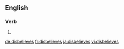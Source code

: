 ==English==

===Verb===
{{head|en}}

# {{en-third-person singular of|disbelieve}}

[[de:disbelieves]]
[[fr:disbelieves]]
[[ja:disbelieves]]
[[vi:disbelieves]]